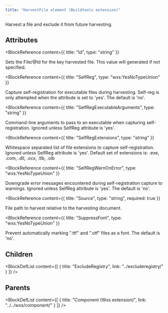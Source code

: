 ```yaml
---
title: "HarvestFile element (Buildtools extension)"
---
```



Harvest a file and exclude it from future harvesting.


## Attributes

<BlockWrapper>

  <BlockReference
    content={{
      title: "Id",
      type: "string"
    }}
  >
  Sets the File/@Id for the key harvested file. This value will generated if not specified.
  </BlockReference>

  <BlockReference
    content={{
      title: "SelfReg",
      type: "wxs:YesNoTypeUnion"
    }}
  >
  Capture self-registration for executable files during harvesting. Self-reg is only attempted when the attribute is set to 'yes'. The default is 'no'.
  </BlockReference>

  <BlockReference
    content={{
      title: "SelfRegExecutableArguments",
      type: "string"
    }}
  >
  Command-line arguments to pass to an executable when capturing self-registration. Ignored unless SelfReg attribute is 'yes'.
  </BlockReference>

  <BlockReference
    content={{
      title: "SelfRegExtensions",
      type: "string"
    }}
  >
  Whitespace separated list of file extensions to capture self-registration. Ignored unless SelfReg attribute is 'yes'. Default set of extensions is: .exe, .com, .dll, .ocx, .tlb, .olb
  </BlockReference>

  <BlockReference
    content={{
      title: "SelfRegWarnOnError",
      type: "wxs:YesNoTypeUnion"
    }}
  >
  Downgrade error messages encountered during self-registration capture to warnings. Ignored unless SelfReg attribute is 'yes'. The default is 'no'.
  </BlockReference>

  <BlockReference
    content={{
      title: "Source",
      type: "string",
      required: true
    }}
  >
  File path to harvest relative to the harvesting document.
  </BlockReference>

  <BlockReference
    content={{
      title: "SuppressFont",
      type: "wxs:YesNoTypeUnion"
    }}
  >
  Prevent automatically marking ".ttf" and ".otf" files as a font. The default is 'no'.
  </BlockReference>

</BlockWrapper>

## Children

<BlockDefList content={[
    {
      title: "ExcludeRegistry",
      link: "../excluderegistry/"
    }
  ]}
/>

## Parents

<BlockDefList content={[
    {
      title: "Component (Wxs extension)",
      link: "../../wxs/component/"
    }
  ]}
/>